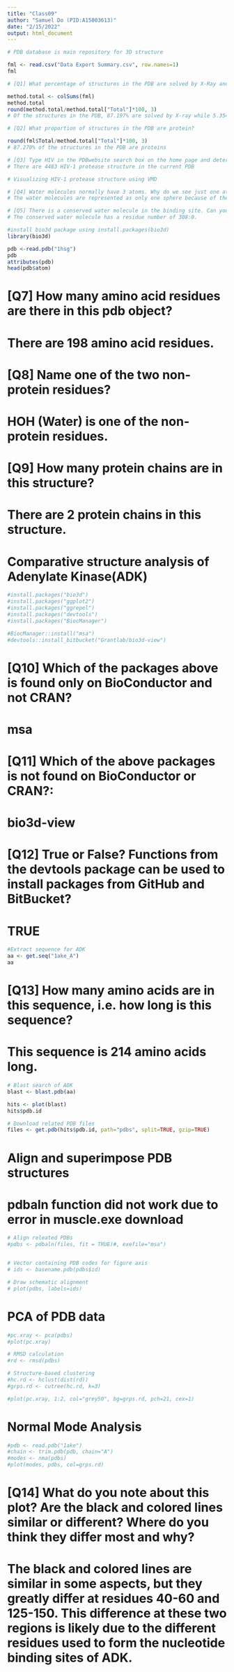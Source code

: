 ```yaml
---
title: "Class09"
author: "Samuel Do (PID:A15803613)"
date: "2/15/2022"
output: html_document
---
```


```r
# PDB database is main repository for 3D structure

fml <- read.csv("Data Export Summary.csv", row.names=1) 
fml

# [Q1] What percentage of structures in the PDB are solved by X-Ray and Electron Microscopy.

method.total <- colSums(fml) 
method.total 
round(method.total/method.total["Total"]*100, 3) 
# Of the structures in the PDB, 87.197% are solved by X-ray while 5.354% are solved by Electron Microscopy

# [Q2] What proportion of structures in the PDB are protein?

round(fml$Total/method.total["Total"]*100, 3)
# 87.270% of the structures in the PDB are proteins

# [Q3] Type HIV in the PDBwebsite search box on the home page and determine how many HIV-1 protease structures are in the current PDB?
# There are 4483 HIV-1 protease structure in the current PDB
```

```r
# Visualizing HIV-1 protease structure using VMD

# [Q4] Water molecules normally have 3 atoms. Why do we see just one atom per water molecule in this structure?
# The water molecules are represented as only one sphere because of the negligible size of the hydrogen atoms in comparison to the entire protein.

# [Q5] There is a conserved water molecule in the binding site. Can you identify this water molecule? What residue number does this water molecule have (see note below)?
# The conserved water molecule has a residue number of 308:0. 
```

```r
#install bio3d package using install.packages(bio3d)
library(bio3d)

pdb <-read.pdb("1hsg")
pdb
attributes(pdb)
head(pdb$atom)
```

# [Q7] How many amino acid residues are there in this pdb object?
# There are 198 amino acid residues.

# [Q8] Name one of the two non-protein residues?
# HOH (Water) is one of the non-protein residues.

# [Q9] How many protein chains are in this structure?
# There are 2 protein chains in this structure.

# Comparative structure analysis of Adenylate Kinase(ADK)
```r
#install.packages("bio3d")
#install.packages("ggplot2")
#install.packages("ggrepel")
#install.packages("devtools")
#install.packages("BiocManager")

#BiocManager::install("msa")
#devtools::install_bitbucket("Grantlab/bio3d-view")
```

# [Q10] Which of the packages above is found only on BioConductor and not CRAN?
# msa

# [Q11] Which of the above packages is not found on BioConductor or CRAN?: 
# bio3d-view

# [Q12] True or False? Functions from the devtools package can be used to install packages from GitHub and BitBucket?
# TRUE

```r
#Extract sequence for ADK
aa <- get.seq("1ake_A")
aa

```
# [Q13] How many amino acids are in this sequence, i.e. how long is this sequence?
# This sequence is 214 amino acids long.

```r
# Blast search of ADK
blast <- blast.pdb(aa)
```

```r
hits <- plot(blast)
hits$pdb.id
```
```r
# Download related PDB files
files <- get.pdb(hits$pdb.id, path="pdbs", split=TRUE, gzip=TRUE)
```
# Align and superimpose PDB structures
# pdbaln function did not work due to error in muscle.exe download
```r

# Align releated PDBs
#pdbs <- pdbaln(files, fit = TRUE)#, exefile="msa")


# Vector containing PDB codes for figure axis
# ids <- basename.pdb(pdbs$id)

# Draw schematic alignment
# plot(pdbs, labels=ids)

```

# PCA of PDB data
```r
#pc.xray <- pca(pdbs)
#plot(pc.xray)
```
```r
# RMSD calculation
#rd <- rmsd(pdbs)

# Structure-based clustering
#hc.rd <- hclust(dist(rd))
#grps.rd <- cutree(hc.rd, k=3)

#plot(pc.xray, 1:2, col="grey50", bg=grps.rd, pch=21, cex=1)
```

# Normal Mode Analysis

```r
#pdb <- read.pdb("1ake")
#chain <- trim.pdb(pdb, chain="A")
#modes <- nma(pdbs) 
#plot(modes, pdbs, col=grps.rd)
```
# [Q14] What do you note about this plot? Are the black and colored lines similar or different? Where do you think they differ most and why?
# The black and colored lines are similar in some aspects, but they greatly differ at residues 40-60 and 125-150. This difference at these two regions is likely due to the different residues used to form the nucleotide binding sites of ADK.